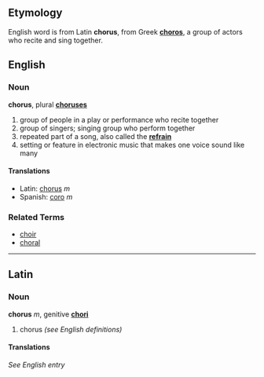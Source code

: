 ==Etymology==
English word is from Latin '''chorus''', from Greek '''[[choros]]''', a group of actors who recite and sing together.

==English==
===Noun===
'''chorus''', plural '''[[choruses]]'''

# group of people in a play or performance who recite together
# group of singers; singing group who perform together
# repeated part of a song, also called the '''[[refrain]]'''
# setting or feature in electronic music that makes one voice sound like many

====Translations====
*Latin: [[chorus]] ''m''
*Spanish: [[coro]]  ''m''

===Related Terms===
*[[choir]]
*[[choral]]

----
==Latin==
===Noun===
'''chorus''' ''m'', genitive '''[[chori]]'''

# chorus ''(see English definitions)''

====Translations====
''See English entry''